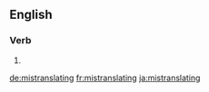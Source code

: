 ==English==

===Verb===
{{head|en}}

# {{present participle of|mistranslate|lang=en}}

[[de:mistranslating]]
[[fr:mistranslating]]
[[ja:mistranslating]]